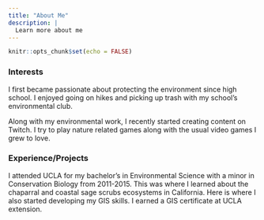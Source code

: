```yaml
---
title: "About Me"
description: |
  Learn more about me
---
```


```r
knitr::opts_chunk$set(echo = FALSE)
```

### Interests

I first became passionate about protecting the environment since high school. I enjoyed going on hikes and picking up trash with my school's environmental club. 

Along with my environmental work, I recently started creating content on Twitch. I try to play nature related games along with the usual video games I grew to love.

### Experience/Projects

I attended UCLA for my bachelor's in Environmental Science with a minor in Conservation Biology from 2011-2015. This was where I learned about the chaparral and coastal sage scrubs ecosystems in California. Here is where I also started developing my GIS skills. I earned a GIS certificate at UCLA extension.




